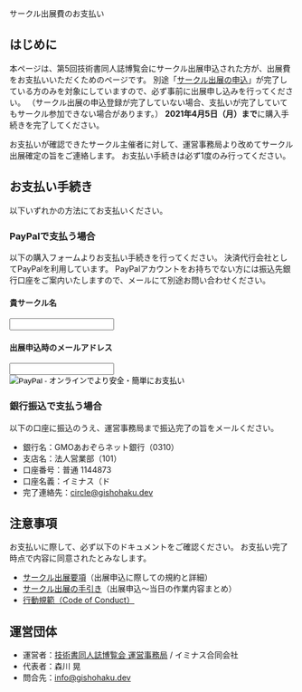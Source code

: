 
<SEO title="サークル出展費のお支払い"/>

<SectionHeader text="ENTRY" pageHeader>
サークル出展費のお支払い
</SectionHeader>

<MdxContainer>

## はじめに

本ページは、第5回技術書同人誌博覧会にサークル出展申込された方が、出展費をお支払いいただくためのページです。
別途「[サークル出展の申込](https://forms.gle/PnexiV6CUGSfuaaE9)」が完了している方のみを対象にしていますので、必ず事前に出展申し込みを行ってください。
（サークル出展の申込登録が完了していない場合、支払いが完了していてもサークル参加できない場合があります。）
**2021年4月5日（月）まで**に購入手続きを完了してください。

お支払いが確認できたサークル主催者に対して、運営事務局より改めてサークル出展確定の旨をご連絡します。
お支払い手続きは必ず1度のみ行ってください。

## お支払い手続き

以下いずれかの方法にてお支払いください。

### PayPalで支払う場合

以下の購入フォームよりお支払い手続きを行ってください。
決済代行会社としてPayPalを利用しています。
PayPalアカウントをお持ちでない方には振込先銀行口座をご案内いたしますので、メールにて別途お問い合わせください。

<form action="https://www.paypal.com/cgi-bin/webscr" method="post" target="_top" accept-charset="shift_jis">
  <input type="hidden" name="cmd" value="_s-xclick" />
  <input type="hidden" name="hosted_button_id" value="M8AG9HX3D43LW" />
  <div style={{margin: '12px 0'}}>
    <h4>貴サークル名</h4>
    <input type="text" name="os0" maxlength="200" required="required" />
  </div>
  <div style={{margin: '12px 0'}}>
    <h4>出展申込時のメールアドレス</h4>
    <input type="text" name="os1" maxlength="200" required="required" />
  </div>
  <div>
    <input type="image" src="https://www.paypalobjects.com/ja_JP/JP/i/btn/btn_buynow_LG.gif" border="0" name="submit" alt="PayPal - オンラインでより安全・簡単にお支払い" />
    <img alt="" border="0" src="https://www.paypalobjects.com/ja_JP/i/scr/pixel.gif" width="1" height="1" />
  </div>
</form>

### 銀行振込で支払う場合

以下の口座に振込のうえ、運営事務局まで振込完了の旨をメールください。

- 銀行名：GMOあおぞらネット銀行（0310）
- 支店名：法人営業部（101）
- 口座番号：普通 1144873
- 口座名義：イミナス（ド
- 完了連絡先：circle@gishohaku.dev

## 注意事項

お支払いに際して、必ず以下のドキュメントをご確認ください。
お支払い完了時点で内容に同意されたとみなします。

- [サークル出展要項](https://esa-pages.io/p/sharing/13039/posts/115/7fbe936149a836eac678.html)（出展申込に際しての規約と詳細）
- [サークル出展の手引き](https://esa-pages.io/p/sharing/13039/posts/114/1bf5c92680752740142d.html)（出展申込～当日の作業内容まとめ）
- [行動規範（Code of Conduct）](https://esa-pages.io/p/sharing/13039/posts/13/4c6fe5c0f58bb4fb32cd.html)

## 運営団体

- 運営者：[技術書同人誌博覧会 運営事務局](https://gishohaku.dev/) / イミナス合同会社
- 代表者：森川 晃
- 問合先：[info@gishohaku.dev](mailto:info@gishohaku.dev)

</MdxContainer>
